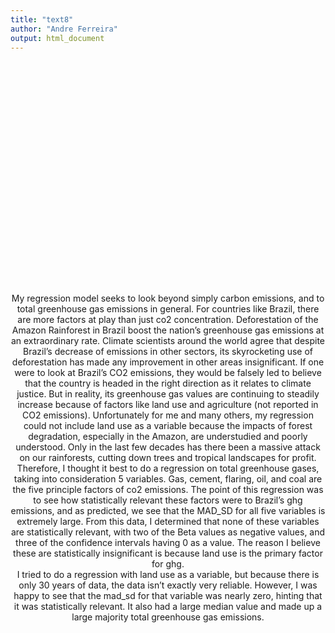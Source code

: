 ```yaml
---
title: "text8"
author: "Andre Ferreira"
output: html_document
---
```


<br>
<br>
<br>
<br>
<br>
<br>
<br>
<br>
<br>
<br>
<br>
<br>
<br>
<br>
<br>
<br>
<br>
<br>
<br>
<br>
<br>

<center> My regression model seeks to look beyond simply carbon emissions, and to total 
greenhouse gas emissions in general. For countries like Brazil, there are more 
factors at play than just co2 concentration. Deforestation of the Amazon Rainforest 
in Brazil boost the nation’s greenhouse gas emissions at an extraordinary rate. 
Climate scientists around the world agree that despite Brazil’s decrease of emissions 
in other sectors, its skyrocketing use of deforestation has made any improvement 
in other areas insignificant. If one were to look at Brazil’s CO2 emissions, they 
would be falsely led to believe that the country is headed in the right direction 
as it relates to climate justice. But in reality, its greenhouse gas values are 
continuing to steadily increase because of factors like land use and agriculture 
(not reported in CO2 emissions). Unfortunately for me and many others, my regression 
could not include land use as a variable because the impacts of forest degradation, 
especially in the Amazon, are understudied and poorly understood. Only in the last 
few decades has there been a massive attack on our rainforests, cutting down trees 
and tropical landscapes for profit. </center>

<center> Therefore, I thought it best to do a regression on total greenhouse gases, taking 
into consideration 5 variables. Gas, cement, flaring, oil, and coal are the five 
principle factors of co2 emissions. The point of this regression was to see how 
statistically relevant these factors were to Brazil’s ghg emissions, and as 
predicted, we see that the MAD_SD for all five variables is extremely large. From 
this data, I determined that none of these variables are statistically relevant, 
with two of the Beta values as negative values, and three of the confidence intervals 
having 0 as a value. The reason I believe these are statistically insignificant is 
because land use is the primary factor for ghg. </center>

<center> I tried to do a regression with land use as a variable, but because there is 
only 30 years of data, the data isn’t exactly very reliable. However, I was happy 
to see that the mad_sd for that variable was nearly zero, hinting that it was 
statistically relevant. It also had a large median value and made up a large 
majority total greenhouse gas emissions. </center>